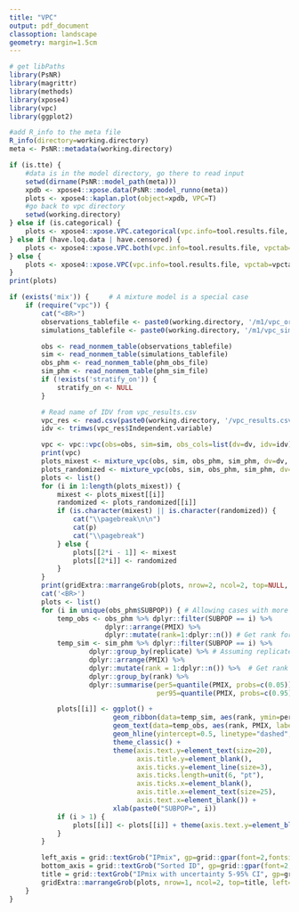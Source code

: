 ```yaml
---
title: "VPC"
output: pdf_document
classoption: landscape
geometry: margin=1.5cm
---
```


```r
# get libPaths
library(PsNR)
library(magrittr)
library(methods)
library(xpose4)
library(vpc)
library(ggplot2)

#add R_info to the meta file
R_info(directory=working.directory)
meta <- PsNR::metadata(working.directory)
```

```r

if (is.tte) {
    #data is in the model directory, go there to read input
    setwd(dirname(PsNR::model_path(meta)))
    xpdb <- xpose4::xpose.data(PsNR::model_runno(meta))
    plots <- xpose4::kaplan.plot(object=xpdb, VPC=T)
    #go back to vpc directory 
    setwd(working.directory)
} else if (is.categorical) { 
    plots <- xpose4::xpose.VPC.categorical(vpc.info=tool.results.file, vpctab=vpctab)
} else if (have.loq.data | have.censored) {
    plots <- xpose4::xpose.VPC.both(vpc.info=tool.results.file, vpctab=vpctab)
} else {
    plots <- xpose4::xpose.VPC(vpc.info=tool.results.file, vpctab=vpctab)
}
print(plots) 
```

```r
if (exists('mix')) {     # A mixture model is a special case
    if (require("vpc")) {
        cat("<BR>")
        observations_tablefile <- paste0(working.directory, '/m1/vpc_original.npctab.dta')
        simulations_tablefile <- paste0(working.directory, '/m1/vpc_simulation.1.npctab.dta')

        obs <- read_nonmem_table(observations_tablefile)
        sim <- read_nonmem_table(simulations_tablefile)
        obs_phm <- read_nonmem_table(phm_obs_file)
        sim_phm <- read_nonmem_table(phm_sim_file)
        if (!exists('stratify_on')) {
            stratify_on <- NULL
        }

        # Read name of IDV from vpc_results.csv
        vpc_res <- read.csv(paste0(working.directory, '/vpc_results.csv'), skip=1, nrows=1, stringsAsFactors=FALSE)
        idv <- trimws(vpc_res$Independent.variable)

        vpc <- vpc::vpc(obs=obs, sim=sim, obs_cols=list(dv=dv, idv=idv), sim_cols=list(dv=dv, idv=idv), stratify=stratify_on, bins=bin_boundaries)
        print(vpc)
        plots_mixest <- mixture_vpc(obs, sim, obs_phm, sim_phm, dv=dv, idv=idv, bins=bin_boundaries, stratify_on=stratify_on)
        plots_randomized <- mixture_vpc(obs, sim, obs_phm, sim_phm, dv=dv, idv=idv, bins=bin_boundaries, stratify_on=stratify_on, randomize=TRUE)
        plots <- list()
        for (i in 1:length(plots_mixest)) {
            mixest <- plots_mixest[[i]]
            randomized <- plots_randomized[[i]]
            if (is.character(mixest) || is.character(randomized)) {     # An error message instead of plot
                cat("\\pagebreak\n\n")
                cat(p)
                cat("\\pagebreak")
            } else {
                plots[[2*i - 1]] <- mixest
                plots[[2*i]] <- randomized
            }
        }
        print(gridExtra::marrangeGrob(plots, nrow=2, ncol=2, top=NULL, padding=0))
        cat('<BR>')
        plots <- list()
        for (i in unique(obs_phm$SUBPOP)) { # Allowing cases with more than 2 mixtures
            temp_obs <- obs_phm %>% dplyr::filter(SUBPOP == i) %>% 
                        dplyr::arrange(PMIX) %>% 
                        dplyr::mutate(rank=1:dplyr::n()) # Get rank for the plot
            temp_sim <- sim_phm %>% dplyr::filter(SUBPOP == i) %>% 
                    dplyr::group_by(replicate) %>% # Assuming replicate is the simulation number
                    dplyr::arrange(PMIX) %>% 
                    dplyr::mutate(rank = 1:dplyr::n()) %>%  # Get rank for the plot by simulation
                    dplyr::group_by(rank) %>% 
                    dplyr::summarise(per5=quantile(PMIX, probs=c(0.05)), 
                                     per95=quantile(PMIX, probs=c(0.95))) # Get percentiles among simulations

            plots[[i]] <- ggplot() + 
                          geom_ribbon(data=temp_sim, aes(rank, ymin=per5, ymax=per95), alpha=0.2) +
                          geom_text(data=temp_obs, aes(rank, PMIX, label=SUBJECT_NO), size=8) +
                          geom_hline(yintercept=0.5, linetype="dashed", size=2) +
                          theme_classic() +
                          theme(axis.text.y=element_text(size=20),
                                axis.title.y=element_blank(),
                                axis.ticks.y=element_line(size=3),
                                axis.ticks.length=unit(6, "pt"),
                                axis.ticks.x=element_blank(),
                                axis.title.x=element_text(size=25),
                                axis.text.x=element_blank()) +
                          xlab(paste0("SUBPOP=", i))
            if (i > 1) {
                plots[[i]] <- plots[[i]] + theme(axis.text.y=element_blank(), axis.ticks.y=element_blank())
            }
        }

        left_axis = grid::textGrob("IPmix", gp=grid::gpar(font=2,fontsize=25), rot=90)
        bottom_axis = grid::textGrob("Sorted ID", gp=grid::gpar(font=2,fontsize=25))
        title = grid::textGrob("IPmix with uncertainty 5-95% CI", gp=grid::gpar(font=2,fontsize=35))
        gridExtra::marrangeGrob(plots, nrow=1, ncol=2, top=title, left=left_axis, bottom=bottom_axis)
    }
}
```
